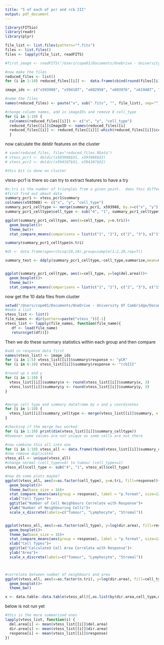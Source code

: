 ```yaml
---
title: "5 of each of pcr and rcb III"
output: pdf_document
---
```



```r
library(FITSio)
library(readr)
library(plyr)

```

```r
file_list <- list.files(pattern="*.fits") 
files <- list.files()
files <- lapply(file_list, readFITS)

#first_image <- readFITS("/Users/cope01/Documents/OneDrive - University Of Cambridge/Documents/PhD/Neoadjuvant/Accuracy/590015.fits")

#now make the files
reduced_files <- list()
for (i in 1:10) reduced_files[[i]] <-  data.frame(cbind(round(files[[i]]$col[[3]], 3), round(files[[i]]$col[[4]], 3), files[[i]]$col[[62]]))

image_ids <- c("x593988", "x594107", "x602958", "x603976", "x619487", "x597830", "x603055", "x619508", "x619932", "x625908")

#name the files
names(reduced_files) <- paste("x", sub(".fits", "", file_list), sep="")

#change column names, add in imageIDs and remove 0 cell_type
for (i in 1:10) {
  colnames(reduced_files[[i]]) <- c("x", "y", "cell_type")
  reduced_files[[i]]$ImageID <- names(reduced_files)[i]
  reduced_files[[i]] <- reduced_files[[i]][-which(reduced_files[[i]]$cell_type== 0), ]
  }
```

now calculate the deldir features on the cluster
```r
# save(reduced_files, file="reduced_files.RData")
# vtess_pcr1 <- deldir(x593988$X1, x593988$X2)
# vtess_pcr2 <- deldir(x594107$X1, x594107$X2)

#this bit is done on cluster 
```

vtess-pcr1 is there so can try to extract features to have a try
```r
#n.tri is the number of triangles from a given point.  does thsi differ depending on cell type
#first find out about data
summary_pcr1 <- vtess_pcr1$summary
colnames(x593988) <- c("x", "y", "cell_type")
summary_pcr1_celltype <- merge(summary_pcr1, x593988, by.x=c("x", "y"))
summary_pcr1_celltype$cell_type <- sub("4", "1", summary_pcr1_celltype$cell_type)

ggplot(summary_pcr1_celltype, aes(x=cell_type, y=n.tri))+
  geom_boxplot()+
  theme_bw()+
  stat_compare_means(comparisons = list(c("1", "2"), c("2", "3"), c("1", "3")))

summary(summary_pcr1_celltype$n.tri)

#dt <- data.frame(age=rchisq(20,10),group=sample(1:2,20,rep=T))

summary_test <- ddply(summary_pcr1_celltype,~cell_type,summarise,mean=mean(n.tri),sd=sd(n.tri))


ggplot(summary_pcr1_celltype, aes(x=cell_type, y=log(del.area)))+
  geom_boxplot()+
  theme_bw()+
  stat_compare_means(comparisons = list(c("1", "2"), c("2", "3"), c("1", "3")))


```

now get the 10 data files from cluster
```r
setwd("/Users/cope01/Documents/OneDrive - University Of Cambridge/Documents/PhD/Neoadjuvant/rscripts")
#make a list
vtess_list <- list()
file_names <- dir(pattern=paste("vtess_"))[-1]
vtess_list <- lapply(file_names, function(file_name){
   df <- load(file_name)
   return(get(df))})
```

Then we do these summary statistics within each group and then compare
```r
#add in response data first
names(vtess_list) <- image_ids
for (i in 1:5) vtess_list[[i]]$summary$response <- "pCR"
for (i in 6:10) vtess_list[[i]]$summary$response <- "rcbIII"

#round up x and y
for (i in 1:10) {
  vtess_list[[i]]$summary$x <- round(vtess_list[[i]]$summary$x, 3)
  vtess_list[[i]]$summary$y <- round(vtess_list[[i]]$summary$y, 3)
}


#merge cell type and summary dataframe by x and y coordinates
for (i in 1:10) {
  vtess_list[[i]]$summary_celltype <- merge(vtess_list[[i]]$summary, x = reduced_files[[which(names(reduced_files) == names(vtess_list)[i])]], by=c("x", "y"))
}

#checking if the merge has worked
for (i in 1:10) print(dim(vtess_list[[i]]$summary_celltype))
#however some values are not unique as some cells are not there

#now combine this all into one
for (i in 1:10) vtess_all <- data.frame(rbind(vtess_list[[i]]$summary_celltype, vtess_all))
#now remove duplicates
vtess_all <- unique(vtess_all)
#change normal (cell_type==4) to tumour (cell_type==1)
vtess_all$cell_type <- sub("4", "1", vtess_all$cell_type)

#now do some plots maybe?
ggplot(vtess_all, aes(x=as.factor(cell_type), y=n.tri, fill=response))+
  geom_boxplot()+
  theme_bw(base_size = 16)+
  stat_compare_means(aes(group = response), label = "p.format", size=12)+
  xlab("Cell Types")+
  ggtitle("Number of Cell Neighbours Correlate with Response")+
  ylab("Number of Neighbouring Cells")+
  scale_x_discrete(labels=c("Tumour", "Lymphocyte", "Stromal"))


ggplot(vtess_all, aes(x=as.factor(cell_type), y=log(dir.area), fill=response))+
  geom_boxplot()+
  theme_bw(base_size = 16)+
  stat_compare_means(aes(group = response), label = "p.format", size=12)+
  xlab("Cell Types")+
  ggtitle("Calculated Cell Area Correlate with Response")+
  ylab("Area")+
  scale_x_discrete(labels=c("Tumour", "Lymphocyte", "Stromal"))



#correlate between number of neighbours and area
ggplot(vtess_all, aes(x=as.factor(n.tri), y=log(dir.area), fill=cell_type))+
  geom_boxplot()+
  theme_bw()


```




```r
x <- data.table::data.table(vtess_all)[,as.list(by(dir.area,cell_type,mean)),.(ImageID,response)]
```





below is not run yet

```r
#this is the more summarised ones
lapply(vtess_list, function(i) {
  del.area[i] <- mean(vtess_list[[i]]$del.area)
  dir.area[i] <- mean(vtess_list[[i]]$dir.area)
  response[i] <- mean(vtess_list[[i]]$response)
})

```

